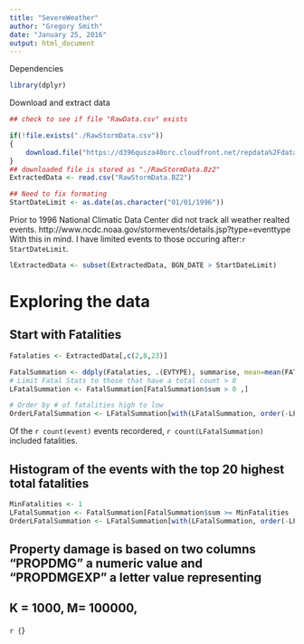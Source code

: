 ```yaml
---
title: "SevereWeather"
author: "Gregory Smith"
date: "January 25, 2016"
output: html_document
---
```

Dependencies

```r
library(dplyr)
```

Download and extract data

```r
## check to see if file "RawData.csv" exists

if(!file.exists("./RawStormData.csv"))
{
    download.file("https://d396qusza40orc.cloudfront.net/repdata%2Fdata%2FStormData.csv.bz2","./RawStormData.BZ2")
}
## downloaded file is stored as "./RawStormData.Bz2"
ExtractedData <- read.csv("RawStormData.BZ2")
```

```r
## Need to fix formating
StartDateLimit <- as.date(as.character("01/01/1996"))
```

Prior to 1996 National Climatic Data Center did not track all weather realted events.
http://www.ncdc.noaa.gov/stormevents/details.jsp?type=eventtype
With this in mind.  I have limited events to those occuring after:`r StartDateLimit`.
```r
lExtractedData <- subset(ExtractedData, BGN_DATE > StartDateLimit)
```

# Exploring the data

## Start with Fatalities
```r
Fatalaties <- ExtractedData[,c(2,8,23)]
```



```r
FatalSummation <- ddply(Fatalaties, .(EVTYPE), summarise, mean=mean(FATALITIES), sum=sum(FATALITIES))
# Limit Fatal Stats to those that have a total count > 0
LFatalSummation <- FatalSummation[FatalSummation$sum > 0 ,]

# Order by # of fatalities high to low
OrderLFatalSummation <- LFatalSummation[with(LFatalSummation, order(-LFatalSummation$sum)), ]

```
Of the `r count(event)` events recordered,
`r count(LFatalSummation)` included fatalities.


## Histogram of the events with the top 20 highest total fatalities
```r
MinFatalities <- 1
LFatalSummation <- FatalSummation[FatalSummation$sum >= MinFatalities ,]
OrderLFatalSummation <- LFatalSummation[with(LFatalSummation, order(-LFatalSummation$sum)), ]
```


## Property damage is based on two columns "PROPDMG" a numeric value and "PROPDMGEXP" a letter value representing 
## K = 1000, M= 100000, 
```r

{```}